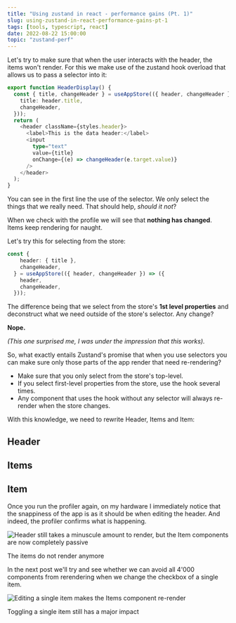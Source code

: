 ```yaml
---
title: "Using zustand in react - performance gains (Pt. 1)"
slug: using-zustand-in-react-performance-gains-pt-1
tags: [tools, typescript, react]
date: 2022-08-22 15:00:00
topic: "zustand-perf"
---
```


<TopicToc topicId="zustand-perf" active="Using zustand in react - performance gains (Pt. 1)" />

Let's try to make sure that when the user interacts with the header, the items won't render. For this we make use of the zustand hook overload that allows us to pass a selector into it:

```typescript
export function HeaderDisplay() {
  const { title, changeHeader } = useAppStore(({ header, changeHeader }) => ({
    title: header.title,
    changeHeader,
  }));
  return (
    <header className={styles.header}>
      <label>This is the data header:</label>
      <input
        type="text"
        value={title}
        onChange={(e) => changeHeader(e.target.value)}
      />
    </header>
  );
}
```

You can see in the first line the use of the selector. We only select the things that we really need. That should help, _should it not_?

When we check with the profile we will see that **nothing has changed**. Items keep rendering for naught.

Let's try this for selecting from the store:

```typescript
const {
    header: { title },
    changeHeader,
  } = useAppStore(({ header, changeHeader }) => ({
    header,
    changeHeader,
  }));
```

The difference being that we select from the store's **1st level properties** and deconstruct what we need outside of the store's selector. Any change?

**Nope.**

_(This one surprised me, I was under the impression that this works)._

So, what exactly entails Zustand's promise that when you use selectors you can make sure only those parts of the app render that need re-rendering?

<Info>

* Make sure that you only select from the store's top-level.
* If you select first-level properties from the store, use the hook several times.
* Any component that uses the hook without any selector will always re-render when the store changes.

</Info>

With this knowledge, we need to rewrite Header, Items and Item:

## Header
<GHEmbed repo="zustand-playground" branch="header-o12n" file="src/HeaderDisplay.tsx" start={5} end={8} />

## Items
<GHEmbed repo="zustand-playground" branch="header-o12n" file="src/Items.tsx" start={6} end={7} />

## Item
<GHEmbed repo="zustand-playground" branch="header-o12n" file="src/Items.tsx" start={18} end={18} />

Once you run the profiler again, on my hardware I immediately notice that the snappiness of the app is as it should be when editing the header. And indeed, the profiler confirms what is happening.

![Header still takes a minuscule amount to render, but the Item components are now completely passive](/assets/zustand-pg3.png)
<figcaption>The items do not render anymore</figcaption>

In the next post we'll try and see whether we can avoid all 4'000 components from rerendering when we change the checkbox of a single item.

![Editing a single item makes the Items component re-render](/assets/zustand-pg4.png)
<figcaption>Toggling a single item still has a major impact</figcaption>